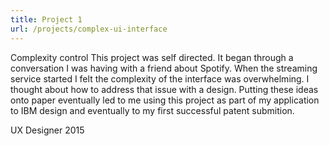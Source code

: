 ```yaml
---
title: Project 1
url: /projects/complex-ui-interface
---
```


<BannerImage class="banner" src={banner} />

<div class="content">

  <ProjectTitle>Complexity control</ProjectTitle>
  <ProjectOverview>
    This project was self directed. It began through a conversation I was having with a friend about Spotify. When the streaming service started I felt the complexity of the interface was overwhelming. I thought about how to address that issue with a design. Putting these ideas onto paper eventually led to me using this project as part of my application to IBM design and eventually to my first successful patent submition.
  </ProjectOverview>

 <ProjectTag>UX Designer 2015</ProjectTag>

</div>